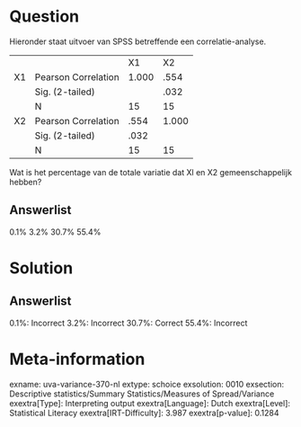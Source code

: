 Question
========

Hieronder staat uitvoer van SPSS betreffende een correlatie-analyse.

  ---- --------------------- ------- -------
                             X1      X2
  X1   Pearson Correlation   1.000   .554
       Sig. (2-tailed)               .032
       N                     15      15
  X2   Pearson Correlation   .554    1.000
       Sig. (2-tailed)       .032     
       N                     15      15
  ---- --------------------- ------- -------

Wat is het percentage van de totale variatie dat Xl en X2
gemeenschappelijk hebben?

Answerlist
----------

0.1%
3.2%
30.7%
55.4%

Solution
========

Answerlist
----------

0.1%: Incorrect
3.2%: Incorrect
30.7%: Correct
55.4%: Incorrect

Meta-information
================
exname: uva-variance-370-nl
extype: schoice
exsolution: 0010
exsection: Descriptive statistics/Summary Statistics/Measures of Spread/Variance
exextra[Type]: Interpreting output
exextra[Language]: Dutch
exextra[Level]: Statistical Literacy
exextra[IRT-Difficulty]: 3.987
exextra[p-value]: 0.1284
